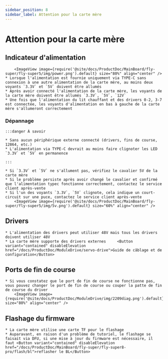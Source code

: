 ```yaml
---
sidebar_position: 8
sidebar_label: Attention pour la carte mère
---
```






# Attention pour la carte mère

## Indicateur d'alimentation

        <ImageView image={require('@site/docs/ProductDoc/MainBoard/fly-super/fly-super5/img/power.png').default} size="80%" align="center" />
    * Lorsque l'alimentation est fournie uniquement via TYPE-C sans connexion à une autre alimentation de la carte mère, au moins deux voyants `3.3V` et `5V` doivent être allumés
    * Après avoir connecté l'alimentation de la carte mère, les voyants de la carte mère doivent être allumés `3.3V`, `5V`, `12V`
    * Une fois que l'alimentation du lit chauffant et des drivers 0-2, 3-7 est connectée, les voyants d'alimentation en bas à gauche de la carte mère s'allumeront correctement

### Dépannage


    :::danger À savoir

    * Sans aucun périphérique externe connecté (drivers, fins de course, 12864, etc.)
    * L'alimentation via TYPE-C devrait au moins faire clignoter les LED `3.3V` et `5V` en permanence

    :::

    * Si `3.3V` et `5V` ne s'allument pas, vérifiez le cavalier 5V de la carte mère
    * Si le problème persiste après avoir changé le cavalier et confirmé que l'alimentation typec fonctionne correctement, contactez le service client après-vente
    * Si l'un des voyants `3.3V`, `5V` clignote, cela indique un court-circuit sur une puce, contactez le service client après-vente
        <ImageView image={require('@site/docs/ProductDoc/MainBoard/fly-super/fly-super5/img/5v.png').default} size="60%" align="center" />

## Drivers
    * L'alimentation des drivers peut utiliser 48V mais tous les drivers doivent utiliser 48V
    * La carte mère supporte des drivers externes     <Button variant="contained" disableElevation href="/docs/ProductDoc/ModuleDrive/servo-drive">Guide de câblage et de configuration</Button>

## Ports de fin de course

    * Si vous constatez que le port de fin de course ne fonctionne pas, vous pouvez changer le port de fin de course ou couper la patte de fin de course du driver
        <ImageView image={require('@site/docs/ProductDoc/ModuleDrive/img/2209diag.png').default} size="80%" align="center" />




## Flashage du firmware

    * La carte mère utilise une carte TF pour le flashage
    * Auparavant, en raison d'un problème de tutoriel, le flashage se faisait via DFU, si une mise à jour du firmware est nécessaire, il faut <Button variant="contained" disableElevation href="/docs/ProductDoc/MainBoard/fly-super/fly-super8-pro/flash/bl">reflasher le BL</Button>